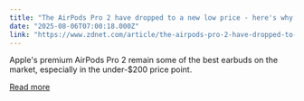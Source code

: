 ```yaml
---
title: "The AirPods Pro 2 have dropped to a new low price - here's why they're still legit in 2025"
date: "2025-08-06T07:00:18.000Z"
link: "https://www.zdnet.com/article/the-airpods-pro-2-have-dropped-to-a-new-low-price-heres-why-theyre-still-legit-in-2025/"
---
```


Apple's premium AirPods Pro 2 remain some of the best earbuds on the market, especially in the under-$200 price point.

[Read more](https://www.zdnet.com/article/the-airpods-pro-2-have-dropped-to-a-new-low-price-heres-why-theyre-still-legit-in-2025/)
